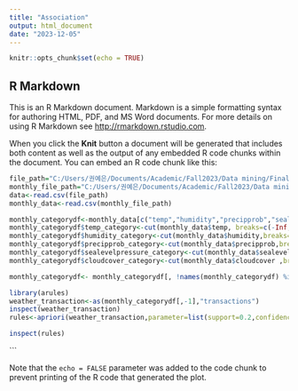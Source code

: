 ---
title: "Association"
output: html_document
date: "2023-12-05"
---

```{r setup, include=FALSE}
knitr::opts_chunk$set(echo = TRUE)
```

## R Markdown

This is an R Markdown document. Markdown is a simple formatting syntax for authoring HTML, PDF, and MS Word documents. For more details on using R Markdown see <http://rmarkdown.rstudio.com>.

When you click the **Knit** button a document will be generated that includes both content as well as the output of any embedded R code chunks within the document. You can embed an R code chunk like this:

```{r}
file_path="C:/Users/권예은/Documents/Academic/Fall2023/Data mining/Final PJ/Fall2023_Datamining_Group3/data/maindata.csv"
monthly_file_path="C:/Users/권예은/Documents/Academic/Fall2023/Data mining/Final PJ/Fall2023_Datamining_Group3/data/data_monthly.csv"
data<-read.csv(file_path)
monthly_data<-read.csv(monthly_file_path)
```


```{r}
monthly_categorydf<-monthly_data[c("temp","humidity","precipprob","sealevelpressure","cloudcover")]
monthly_categorydf$temp_category<-cut(monthly_data$temp, breaks=c(-Inf,15,20,25,30,Inf), labels=c("Cold","Chilly","Mild","Warm","Hot"), include.lowest=TRUE)
monthly_categorydf$humidity_category<-cut(monthly_data$humidity,breaks=c(-Inf,20,30,40,50,Inf),labels=c("very low","low","moderate","high","very high"),include.lowest=TRUE)
monthly_categorydf$precipprob_category<-cut(monthly_data$precipprob,breaks=c(-Inf,15,30,45,60,Inf),labels=c("very low","low","moderate","high","very high"),include.lowest=TRUE)
monthly_categorydf$sealevelpressure_category<-cut(monthly_data$sealevelpressure,breaks=c(-Inf,1005,1010,1015,1020,Inf),labels=c("very low","low","moderate","high","very high"),include.lowest=TRUE)
monthly_categorydf$cloudcover_category<-cut(monthly_data$cloudcover ,breaks=c(-Inf,15,30,45,60,Inf),labels=c("very weak","weak","moderate","strong","very strong"),include.lowest=TRUE)

monthly_categorydf<- monthly_categorydf[, !names(monthly_categorydf) %in% c("temp","humidity","precipprob","sealevelpressure","cloudcover")]

```
```{r}
library(arules)
weather_transaction<-as(monthly_categorydf[,-1],"transactions")
inspect(weather_transaction)
rules<-apriori(weather_transaction,parameter=list(support=0.2,confidence=0.8,target="rules",minlen=2))

inspect(rules)
```

```

Note that the `echo = FALSE` parameter was added to the code chunk to prevent printing of the R code that generated the plot.



